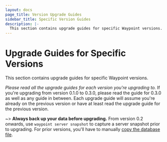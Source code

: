 ```yaml
---
layout: docs
page_title: Version Upgrade Guides
sidebar_title: Specific Version Guides
description: |-
  This section contains upgrade guides for specific Waypoint versions.
---
```


# Upgrade Guides for Specific Versions

This section contains upgrade guides for specific Waypoint versions.

_Please read all the upgrade guides for each version you're upgrading to._ If
you're upgrading from version 0.1.0 to 0.3.0, please read the guide for 0.3.0
as well as any guide in between. Each upgrade guide will assume you're already
on the previous version or have at least read the upgrade guide for the previous
version.

~> **Always back up your data before upgrading.** From version 0.2 onwards,
use `waypoint server snapshot` to capture a server snapshot prior to upgrading.
For prior versions, you'll have to manually [copy the database file](/docs/server/run/maintenance#path-to-database).
